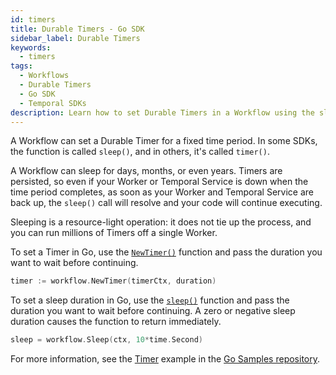 ```yaml
---
id: timers
title: Durable Timers - Go SDK
sidebar_label: Durable Timers
keywords:
  - timers
tags:
  - Workflows
  - Durable Timers
  - Go SDK
  - Temporal SDKs
description: Learn how to set Durable Timers in a Workflow using the sleep() or NewTimer() functions in Go with Temporal. Timers persist through Worker and Temporal Service downtime.
---
```


A Workflow can set a Durable Timer for a fixed time period.
In some SDKs, the function is called `sleep()`, and in others, it's called `timer()`.

A Workflow can sleep for days, months, or even years.
Timers are persisted, so even if your Worker or Temporal Service is down when the time period completes, as soon as your Worker and Temporal Service are back up, the `sleep()` call will resolve and your code will continue executing.

Sleeping is a resource-light operation: it does not tie up the process, and you can run millions of Timers off a single Worker.

To set a Timer in Go, use the [`NewTimer()`](https://pkg.go.dev/go.temporal.io/sdk/workflow#NewTimer) function and pass the duration you want to wait before continuing.

```go
timer := workflow.NewTimer(timerCtx, duration)
```

To set a sleep duration in Go, use the [`sleep()`](https://pkg.go.dev/go.temporal.io/sdk/workflow#Sleep) function and pass the duration you want to wait before continuing.
A zero or negative sleep duration causes the function to return immediately.

```go
sleep = workflow.Sleep(ctx, 10*time.Second)
```

For more information, see the [Timer](https://github.com/temporalio/samples-go/tree/main/timer) example in the [Go Samples repository](https://github.com/temporalio/samples-go).
